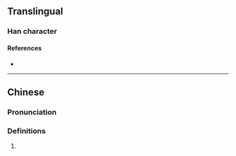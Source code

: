 {{character info/new}}
==Translingual==

===Han character===
{{Han char|rn=86|rad=火|as=04|sn=8|four=|canj=FHNE|ids=⿰火殳}}

====References====
* {{Han ref|kx=0667.040|dkj=18901|dj=1076.130|hdz=32193.010|uh=7088|ud=28808}}

----

==Chinese==
{{zh-forms}}

===Pronunciation===
{{zh-pron
|m=yì
|c=jik6
|mc=y
|oc=y
|ma=
|cat=
}}

===Definitions===
{{zh-hanzi}}

# {{rfdef|lang=zh}}